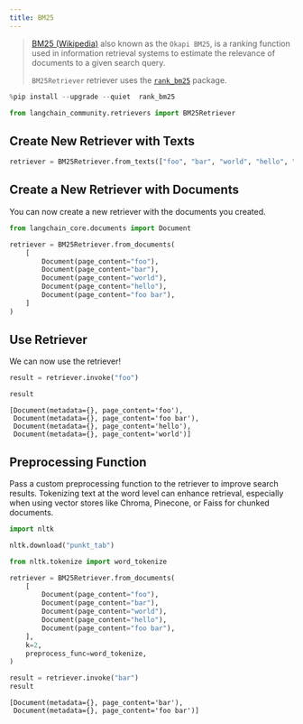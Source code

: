 ```yaml
---
title: BM25
---
```


>[BM25 (Wikipedia)](https://en.wikipedia.org/wiki/Okapi_BM25) also known as the `Okapi BM25`, is a ranking function used in information retrieval systems to estimate the relevance of documents to a given search query.
>
>`BM25Retriever` retriever uses the [`rank_bm25`](https://github.com/dorianbrown/rank_bm25) package.



```python
%pip install --upgrade --quiet  rank_bm25
```


```python
from langchain_community.retrievers import BM25Retriever
```

## Create New Retriever with Texts


```python
retriever = BM25Retriever.from_texts(["foo", "bar", "world", "hello", "foo bar"])
```

## Create a New Retriever with Documents

You can now create a new retriever with the documents you created.


```python
from langchain_core.documents import Document

retriever = BM25Retriever.from_documents(
    [
        Document(page_content="foo"),
        Document(page_content="bar"),
        Document(page_content="world"),
        Document(page_content="hello"),
        Document(page_content="foo bar"),
    ]
)
```

## Use Retriever

We can now use the retriever!


```python
result = retriever.invoke("foo")
```


```python
result
```



```output
[Document(metadata={}, page_content='foo'),
 Document(metadata={}, page_content='foo bar'),
 Document(metadata={}, page_content='hello'),
 Document(metadata={}, page_content='world')]
```


## Preprocessing Function
Pass a custom preprocessing function to the retriever to improve search results. Tokenizing text at the word level can enhance retrieval, especially when using vector stores like Chroma, Pinecone, or Faiss for chunked documents.


```python
import nltk

nltk.download("punkt_tab")
```


```python
from nltk.tokenize import word_tokenize

retriever = BM25Retriever.from_documents(
    [
        Document(page_content="foo"),
        Document(page_content="bar"),
        Document(page_content="world"),
        Document(page_content="hello"),
        Document(page_content="foo bar"),
    ],
    k=2,
    preprocess_func=word_tokenize,
)

result = retriever.invoke("bar")
result
```



```output
[Document(metadata={}, page_content='bar'),
 Document(metadata={}, page_content='foo bar')]
```
